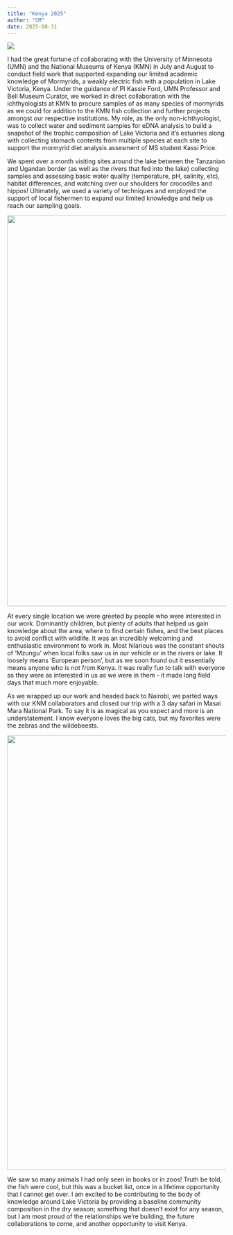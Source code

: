 ```yaml
---
title: "Kenya 2025"
author: "CM"
date: 2025-08-31
---
```


![](img/lake_victoria.png){fig-align="center"}

I had the great fortune of collaborating with the University of Minnesota (UMN) and the National Museums of Kenya (KMN) in July and August to conduct field work that supported expanding our limited academic knowledge of Mormyrids, a weakly electric fish with a population in Lake Victoria, Kenya. Under the guidance of PI Kassie Ford, UMN Professor and Bell Museum Curator, we worked in direct collaboration with the ichthyologists at KMN to procure samples of as many species of mormyrids as we could for addition to the KMN fish collection and further projects amongst our respective institutions. My role, as the only non-ichthyologist, was to collect water and sediment samples for eDNA analysis to build a snapshot of the trophic composition of Lake Victoria and it's estuaries along with collecting stomach contents from multiple species at each site to support the mormyrid diet analysis assesment of MS student Kassi Price.

We spent over a month visiting sites around the lake between the Tanzanian and Ugandan border (as well as the rivers that fed into the lake) collecting samples and assessing basic water quality (temperature, pH, salinity, etc), habitat differences, and watching over our shoulders for crocodiles and hippos! Ultimately, we used a variety of techniques and employed the support of local fishermen to expand our limited knowledge and help us reach our sampling goals.

![](img/equator.png){fig-align="center" width="900"}

At every single location we were greeted by people who were interested in our work. Dominantly children, but plenty of adults that helped us gain knowledge about the area, where to find certain fishes, and the best places to avoid conflict with wildlife. It was an incredibly welcoming and enthusiastic environment to work in. Most hilarious was the constant shouts of 'Mzungu' when local folks saw us in our vehicle or in the rivers or lake. It loosely means 'European person', but as we soon found out it essentially means anyone who is not from Kenya. It was really fun to talk with everyone as they were as interested in us as we were in them - it made long field days that much more enjoyable.

As we wrapped up our work and headed back to Nairobi, we parted ways with our KNM collaborators and closed our trip with a 3 day safari in Masai Mara National Park. To say it is as magical as you expect and more is an understatement. I know everyone loves the big cats, but my favorites were the zebras and the wildebeests.

![](img/safari.png){fig-align="center" width="1000"}

We saw so many animals I had only seen in books or in zoos! Truth be told, the fish were cool, but this was a bucket list, once in a lifetime opportunity that I cannot get over. I am excited to be contributing to the body of knowledge around Lake Victoria by providing a baseline community composition in the dry season; something that doesn't exist for any season, but I am most proud of the relationships we're building, the future collaborations to come, and another opportunity to visit Kenya.
